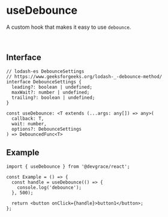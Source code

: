 # useDebounce

A custom hook that makes it easy to use `debounce`.

<br />

## Interface
```tsx
// lodash-es DebounceSettings
// https://www.geeksforgeeks.org/lodash-_-debounce-method/
interface DebounceSettings {
  leading?: boolean | undefined;
  maxWait?: number | undefined;
  trailing?: boolean | undefined;
}

const useDebounce: <T extends (...args: any[]) => any>(
  callback: T, 
  wait: number, 
  options?: DebounceSettings
) => DebouncedFunc<T>
```

## Example

```tsx
import { useDebounce } from '@devgrace/react';

const Example = () => {
  const handle = useDebounce(() => {
    console.log('debounce');
  }, 500);

  return <button onClick={handle}>button1</button>;
};